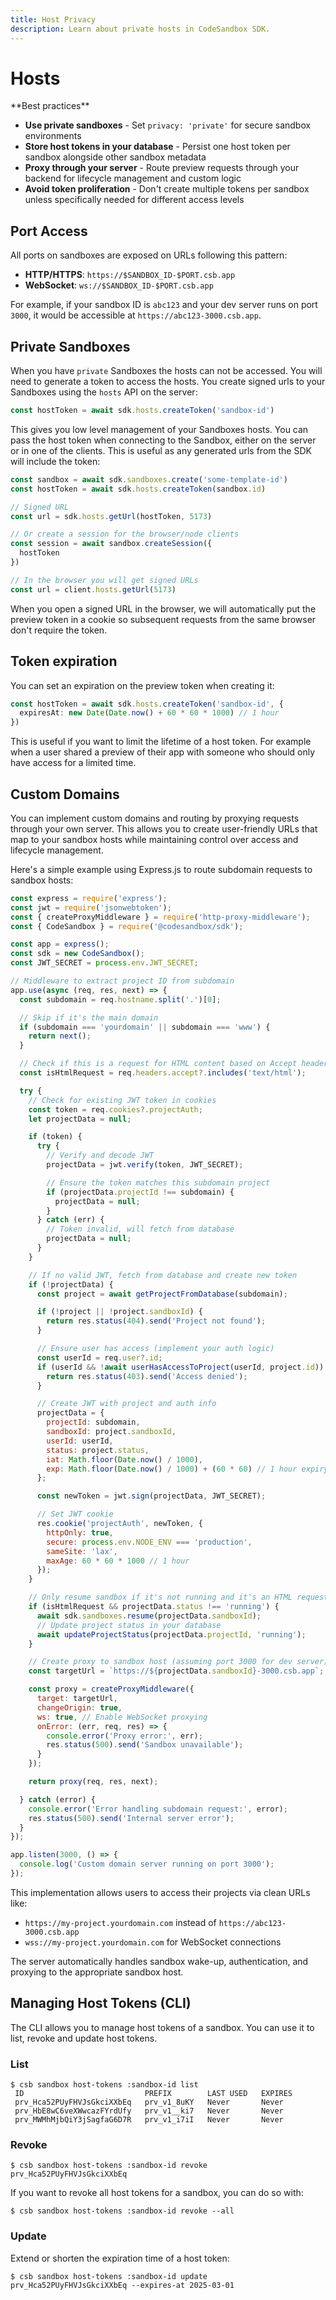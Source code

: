 ```yaml
---
title: Host Privacy 
description: Learn about private hosts in CodeSandbox SDK.
---
```



# Hosts

<Callout type="warning" emoji="⚡">
**Best practices**

- **Use private sandboxes** - Set `privacy: 'private'` for secure sandbox environments
- **Store host tokens in your database** - Persist one host token per sandbox alongside other sandbox metadata
- **Proxy through your server** - Route preview requests through your backend for lifecycle management and custom logic
- **Avoid token proliferation** - Don't create multiple tokens per sandbox unless specifically needed for different access levels

</Callout>

## Port Access

All ports on sandboxes are exposed on URLs following this pattern:

- **HTTP/HTTPS**: `https://$SANDBOX_ID-$PORT.csb.app`
- **WebSocket**: `ws://$SANDBOX_ID-$PORT.csb.app`

For example, if your sandbox ID is `abc123` and your dev server runs on port `3000`, it would be accessible at `https://abc123-3000.csb.app`.

## Private Sandboxes

When you have `private` Sandboxes the hosts can not be accessed. You will need to generate a token to access the hosts. You create signed urls to your Sandboxes using the `hosts` API on the server:

```ts
const hostToken = await sdk.hosts.createToken('sandbox-id')
```

This gives you low level management of your Sandboxes hosts. You can pass the host token when connecting to the Sandbox, either on the server or in one of the clients. This is useful as any generated urls from the SDK will include the token:

```ts
const sandbox = await sdk.sandboxes.create('some-template-id')
const hostToken = await sdk.hosts.createToken(sandbox.id)

// Signed URL
const url = sdk.hosts.getUrl(hostToken, 5173)

// Or create a session for the browser/node clients
const session = await sandbox.createSession({
  hostToken
})

// In the browser you will get signed URLs
const url = client.hosts.getUrl(5173)
```

<Callout>
When you open a signed URL in the browser, we will automatically put the preview token in a
cookie so subsequent requests from the same browser don't require the token.
</Callout>

## Token expiration

You can set an expiration on the preview token when creating it:

```ts
const hostToken = await sdk.hosts.createToken('sandbox-id', {
  expiresAt: new Date(Date.now() + 60 * 60 * 1000) // 1 hour
})
```

This is useful if you want to limit the lifetime of a host token. For example when a user shared a preview of their app with someone who should only have access for a limited time.

## Custom Domains

You can implement custom domains and routing by proxying requests through your own server. This allows you to create user-friendly URLs that map to your sandbox hosts while maintaining control over access and lifecycle management.

Here's a simple example using Express.js to route subdomain requests to sandbox hosts:

```js
const express = require('express');
const jwt = require('jsonwebtoken');
const { createProxyMiddleware } = require('http-proxy-middleware');
const { CodeSandbox } = require('@codesandbox/sdk');

const app = express();
const sdk = new CodeSandbox();
const JWT_SECRET = process.env.JWT_SECRET;

// Middleware to extract project ID from subdomain
app.use(async (req, res, next) => {
  const subdomain = req.hostname.split('.')[0];

  // Skip if it's the main domain
  if (subdomain === 'yourdomain' || subdomain === 'www') {
    return next();
  }

  // Check if this is a request for HTML content based on Accept header
  const isHtmlRequest = req.headers.accept?.includes('text/html');

  try {
    // Check for existing JWT token in cookies
    const token = req.cookies?.projectAuth;
    let projectData = null;

    if (token) {
      try {
        // Verify and decode JWT
        projectData = jwt.verify(token, JWT_SECRET);

        // Ensure the token matches this subdomain project
        if (projectData.projectId !== subdomain) {
          projectData = null;
        }
      } catch (err) {
        // Token invalid, will fetch from database
        projectData = null;
      }
    }

    // If no valid JWT, fetch from database and create new token
    if (!projectData) {
      const project = await getProjectFromDatabase(subdomain);

      if (!project || !project.sandboxId) {
        return res.status(404).send('Project not found');
      }

      // Ensure user has access (implement your auth logic)
      const userId = req.user?.id;
      if (userId && !await userHasAccessToProject(userId, project.id)) {
        return res.status(403).send('Access denied');
      }

      // Create JWT with project and auth info
      projectData = {
        projectId: subdomain,
        sandboxId: project.sandboxId,
        userId: userId,
        status: project.status,
        iat: Math.floor(Date.now() / 1000),
        exp: Math.floor(Date.now() / 1000) + (60 * 60) // 1 hour expiry
      };

      const newToken = jwt.sign(projectData, JWT_SECRET);

      // Set JWT cookie
      res.cookie('projectAuth', newToken, {
        httpOnly: true,
        secure: process.env.NODE_ENV === 'production',
        sameSite: 'lax',
        maxAge: 60 * 60 * 1000 // 1 hour
      });
    }

    // Only resume sandbox if it's not running and it's an HTML request
    if (isHtmlRequest && projectData.status !== 'running') {
      await sdk.sandboxes.resume(projectData.sandboxId);
      // Update project status in your database
      await updateProjectStatus(projectData.projectId, 'running');
    }

    // Create proxy to sandbox host (assuming port 3000 for dev server)
    const targetUrl = `https://${projectData.sandboxId}-3000.csb.app`;

    const proxy = createProxyMiddleware({
      target: targetUrl,
      changeOrigin: true,
      ws: true, // Enable WebSocket proxying
      onError: (err, req, res) => {
        console.error('Proxy error:', err);
        res.status(500).send('Sandbox unavailable');
      }
    });

    return proxy(req, res, next);

  } catch (error) {
    console.error('Error handling subdomain request:', error);
    res.status(500).send('Internal server error');
  }
});

app.listen(3000, () => {
  console.log('Custom domain server running on port 3000');
});
```

This implementation allows users to access their projects via clean URLs like:

- `https://my-project.yourdomain.com` instead of `https://abc123-3000.csb.app`
- `wss://my-project.yourdomain.com` for WebSocket connections

The server automatically handles sandbox wake-up, authentication, and proxying to the appropriate sandbox host.

## Managing Host Tokens (CLI)

The CLI allows you to manage host tokens of a sandbox. You can use it to list, revoke and update host tokens.

### List

```
$ csb sandbox host-tokens :sandbox-id list
 ID                           PREFIX        LAST USED   EXPIRES
 prv_Hca52PUyFHVJsGkciXXbEq   prv_v1_8uKY   Never       Never
 prv_HbE8wC6veXWwcazFYrdUfy   prv_v1__ki7   Never       Never
 prv_MWMhMjbQiY3jSagfaG6D7R   prv_v1_i7iI   Never       Never
```

### Revoke

```
$ csb sandbox host-tokens :sandbox-id revoke prv_Hca52PUyFHVJsGkciXXbEq
```

If you want to revoke all host tokens for a sandbox, you can do so with:

```
$ csb sandbox host-tokens :sandbox-id revoke --all
```

### Update

Extend or shorten the expiration time of a host token:

```
$ csb sandbox host-tokens :sandbox-id update prv_Hca52PUyFHVJsGkciXXbEq --expires-at 2025-03-01
```
